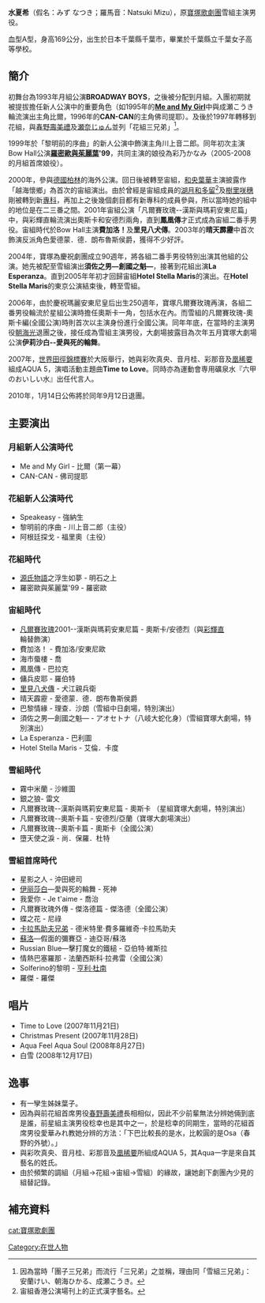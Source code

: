 {{Multiple issues|
{{roughtranslation|time=2020-12-01}}
{{BLP unsourced|time=2021-02-09T08:32:27+00:00}}
{{copyedit|time=2020-12-01}}
}}
{{藝人
|type=女演员
| 姓名                    = 水夏希 (みず なつき）
| 出生日期                = 08月16日
| 綽號                    = ミズ、ちか、ナツキ
| 職業                    = [[歌手|歌手]]、[[演員|演員]]
| 出生地點                = {{JPN}}
| 教育程度                = 寶塚音樂學校
| yearsactive             = 1993-
| awards                  = 
}}
{{japanese|japanese=水夏希|kana=みず なつき|romaji=Mizu Natsuki}}

'''水夏希'''（假名：みず なつき；羅馬音：Natsuki Mizu），原[[寶塚歌劇團|寶塚歌劇團]]雪組主演男役。

血型A型，身高169公分，出生於日本千葉縣千葉市，畢業於千葉縣立千葉女子高等學校。

== 簡介 ==

初舞台為1993年月組公演'''BROADWAY BOYS'''，之後被分配到月組。入團初期就被提拔擔任新人公演中的重要角色（如1995年的'''[[Me_and_My_Girl|Me and My Girl]]'''中與成瀬こうき輪流演出主角比爾，1996年的'''CAN-CAN'''的主角佛司提耶）。及後於1997年轉移到花組，與[[春野壽美禮|春野壽美禮]]及[[瀬奈じゅん|瀬奈じゅん]]並列「花組三兄弟」<ref>因為當時「團子三兄弟」而流行「三兄弟」之並稱，理由同「雪組三兄弟」：安蘭けい、朝海ひかる、成瀬こうき。</ref>。

1999年於「黎明前的序曲」的新人公演中飾演主角川上音二郎。同年初次主演Bow Hall公演'''[[羅密歐與茱麗葉|羅密歐與茱麗葉]]'99'''，共同主演的娘役為彩乃かなみ（2005-2008的月組首席娘役）。

2000年，參與[[德國|德國]][[柏林|柏林]]的海外公演。回日後被轉至宙組，[[和央葉華|和央葉華]]主演披露作「越海懷鄉」為首次的宙組演出。由於曾經是宙組成員的[[湖月和多留|湖月和多留]]<ref>宙組香港公演場刊上的正式漢字藝名。</ref>及[[樹里咲穗|樹里咲穗]]剛被轉到新[[專科_(寶塚歌劇團)|專科]]，再加上之後幾個劇目都有新專科的成員參與，所以當時她的組中的地位是在二三番之間。2001年宙組公演「凡爾賽玫瑰--漢斯與瑪莉安東尼篇」中，與彩輝直輪流演出奧斯卡和安德烈兩角，直到'''鳳凰傳'''才正式成為宙組二番手男役。宙組時代於Bow Hall主演'''費加洛！'''及'''里見八犬傳'''。2003年的'''晴天霹靂'''中首次飾演反派角色愛德蒙．德．朗布魯斯侯爵，獲得不少好評。

2004年，寶塚為慶祝劇團成立90週年，將各組二番手男役特別出演其他組的公演。她先被配至雪組演出'''須佐之男—創國之魁—'''，接著到花組出演'''La Esperanza'''。直到2005年年初才回歸宙組'''Hotel Stella Maris'''的演出。在'''Hotel Stella Maris'''的東京公演結束後，轉至雪組。

2006年，由於慶祝瑪麗安東尼皇后出生250週年，寶塚凡爾賽玫瑰再演，各組二番男役輪流於星組公演時擔任奧斯卡一角，包括水在內。而雪組的凡爾賽玫瑰-奧斯卡編(全國公演)時則首次以主演身份進行全國公演。同年年底，在當時的主演男役[[朝海光|朝海光]]退團之後，接任成為雪組主演男役，大劇場披露目為次年五月寶塚大劇場公演'''伊莉沙白--愛與死的輪舞'''。

2007年，[[世界田徑錦標賽|世界田徑錦標賽]]於大阪舉行，她與彩吹真央、音月桂、彩那音及[[凰稀要|凰稀要]]組成AQUA 5，演唱活動主題曲'''Time to Love'''。同時亦為運動會専用礦泉水『六甲のおいしい水』出任代言人。

2010年，1月14日公佈將於同年9月12日退團。

== 主要演出 ==

===月組新人公演時代===

*Me and My Girl - 比爾（第一幕）
*CAN-CAN - 佛司提耶

===花組新人公演時代===

*Speakeasy - 強納生
*黎明前的序曲 - 川上音二郎（主役）
*阿根廷探戈 - 福里奧（主役）

===花組時代===

*[[源氏物語|源氏物語]]之浮生如夢 - 明石之上
*羅密歐與茱麗葉'99 - 羅密歐

===宙組時代===

*[[凡爾賽玫瑰|凡爾賽玫瑰]]2001--漢斯與瑪莉安東尼篇 - 奧斯卡/安德烈（與[[彩輝直|彩輝直]]輪替飾演）
*費加洛！ - 費加洛/安東尼歐
*海市蜃樓 - 喬
*鳳凰傳 - 巴拉克
*傭兵皮耶 - 羅伯特
*[[南總里見八犬傳|里見八犬傳]] - 犬江親兵衛
*晴天霹靂 - 愛德蒙．德．朗布魯斯侯爵
*巴黎情緣 - 理查．沙朗（雪組中日劇場，特別演出）
*須佐之男—創國之魁— - アオセトナ（八岐大蛇化身）（雪組寶塚大劇場，特別演出）
*La Esperanza - 巴利圖
*Hotel Stella Maris - 艾倫．卡度

===雪組時代===

*霧中米蘭 - 沙維圖
*銀之狼- 雷文
*凡爾賽玫瑰--漢斯與瑪莉安東尼篇 - 奧斯卡 （星組寶塚大劇場，特別演出）
*凡爾賽玫瑰--奧斯卡篇 - 安德烈/亞蘭（寶塚大劇場演出）
*凡爾賽玫瑰--奧斯卡篇 - 奧斯卡（全國公演）
*墮天使之淚 - 尚．保羅．杜特

===雪組首席時代===

*星影之人 - 沖田總司
*[[伊丽莎白_(音樂劇)|伊丽莎白]]—愛與死的輪舞 - 死神
*我愛你 - Je t'aime - 喬治
*凡爾賽玫瑰外傳 - 傑洛德篇 - 傑洛德（全國公演）
*蝶之花 - 尼祿
*[[卡拉馬助夫兄弟|卡拉馬助夫兄弟]] - 德米特里·費多羅維奇·卡拉馬助夫
*[[蘇洛|蘇洛]]—假面的彌賽亞 - 迪亞哥/蘇洛
*Russian Blue—擊打魔女的鐵槌 - 亞伯特·維斯拉
*情熱巴塞羅那 - 法蘭西斯科·拉弗雷（全國公演）
*Solferino的黎明 - [[亨利·杜南|亨利·杜南]]
*羅傑 - 羅傑

==唱片==

*Time to Love (2007年11月21日)
*Christmas Present (2007年11月28日)
*Aqua Feel Aqua Soul (2008年8月27日)
*白雪 (2008年12月17日)

==逸事==

*有一孿生姊妹葉子。
*因為與前花組首席男役[[春野壽美禮|春野壽美禮]]長相相似，因此不少前輩無法分辨她倆到底是誰，前星組主演男役稔幸也是其中之一，於是稔幸的同期生，當時的花組首席男役愛華みれ教她分辨的方法：「下巴比較長的是水，比較圓的是Osa（春野的外號）。」
*與彩吹真央、音月桂、彩那音及[[凰稀要|凰稀要]]所組成AQUA 5，其Aqua一字是來自其藝名的姓氏。
*由於頻繁的調組（月組→花組→宙組→雪組）的緣故，讓她創下劇團內少見的組替記錄。

==補充資料==
<div class="references-small">
<references />
</div>

{{normdaten}}
{{DEFAULTSORT:natsuki mizu}}
[[cat:寶塚歌劇團|cat:寶塚歌劇團]]
[[Category:在世人物|Category:在世人物]]